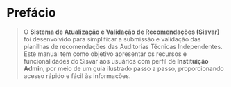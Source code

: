 # Prefácio {.unnumbered}

> O **Sistema de Atualização e Validação de Recomendações (Sisvar)** foi desenvolvido para simplificar a submissão e validação das planilhas de recomendações das Auditorias Técnicas Independentes. Este manual tem como objetivo apresentar os recursos e funcionalidades do Sisvar aos usuários com perfil de **Instituição Admin**, por meio de um guia ilustrado passo a passo, proporcionando acesso rápido e fácil às informações.
